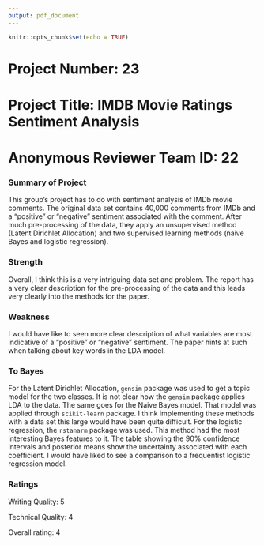 ```yaml
---
output: pdf_document
---
```


```r
knitr::opts_chunk$set(echo = TRUE)
```

# Project Number: 23
# Project Title: IMDB Movie Ratings Sentiment Analysis
# Anonymous Reviewer Team ID: 22

### Summary of Project

This group's project has to do with sentiment analysis of IMDb movie comments. The original data set contains 40,000 comments from IMDb and a "positive" or "negative" sentiment associated with the comment. After much pre-processing of the data, they apply an unsupervised method (Latent Dirichlet Allocation) and two supervised learning methods (naive Bayes and logistic regression).

### Strength

Overall, I think this is a very intriguing data set and problem. The report has a very clear description for the pre-processing of the data and this leads very clearly into the methods for the paper. 

### Weakness

I would have like to seen more clear description of what variables are most indicative of a "positive" or "negative" sentiment. The paper hints at such when talking about key words in the LDA model.  

### To Bayes

For the Latent Dirichlet Allocation, `gensim` package was used to get a topic model for the two classes. It is not clear how the `gensim` package applies LDA to the data. The same goes for the Naive Bayes model. That model was applied through `scikit-learn` package. I think implementing these methods with a data set this large would have been quite difficult. For the logistic regression, the `rstanarm` package was used. This method had the most interesting Bayes features to it. The table showing the 90% confidence intervals and posterior means show the uncertainty associated with each coefficient. I would have liked to see a comparison to a frequentist logistic regression model.

### Ratings

Writing Quality: 5

Technical Quality: 4

Overall rating: 4
